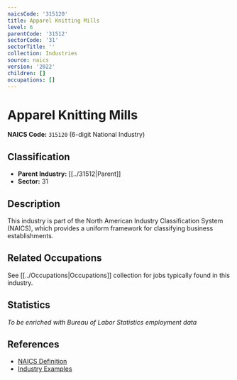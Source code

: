 ```yaml
---
naicsCode: '315120'
title: Apparel Knitting Mills
level: 6
parentCode: '31512'
sectorCode: '31'
sectorTitle: ''
collection: Industries
source: naics
version: '2022'
children: []
occupations: []
---
```

# Apparel Knitting Mills

**NAICS Code:** `315120` (6-digit National Industry)

## Classification

- **Parent Industry:** [[../31512|Parent]]
- **Sector:** 31

## Description

This industry is part of the North American Industry Classification System (NAICS), which provides a uniform framework for classifying business establishments.

## Related Occupations

See [[../Occupations|Occupations]] collection for jobs typically found in this industry.

## Statistics

*To be enriched with Bureau of Labor Statistics employment data*

## References

- [NAICS Definition](https://www.census.gov/naics/)
- [Industry Examples](https://www.census.gov/naics/2022NAICS/)
